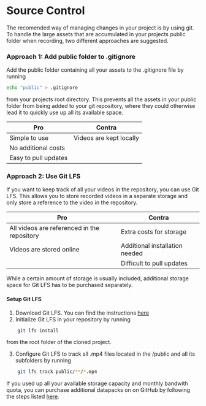 # Source Control

The recomended way of managing changes in your project is by using git.
To handle the large assets that are accumulated in your projects public folder when recording, two different approaches are suggested.

### Approach 1: Add public folder to .gitignore

Add the public folder containing all your assets to the .gitignore file by running

```bash
echo "public" > .gitignore
```

from your projects root directory.
This prevents all the assets in your public folder from being added to your git repository, where they could otherwise lead it to quickly use up all its available space.

| Pro                  | Contra                  |
| -------------------- | ----------------------- |
| Simple to use        | Videos are kept locally |
| No additional costs  |                         |
| Easy to pull updates |                         |

### Approach 2: Use Git LFS

If you want to keep track of all your videos in the repository, you can use Git LFS. This allows you to store recorded videos in a separate storage and only store a reference to the video in the repository.

| Pro                                         | Contra                         |
| ------------------------------------------- | ------------------------------ |
| All videos are referenced in the repository | Extra costs for storage        |
| Videos are stored online                    | Additional installation needed |
|                                             | Difficult to pull updates      |

While a certain amount of storage is usually included, additional storage space for Git LFS has to be purchased separately.

#### Setup Git LFS

1. Download Git LFS. You can find the instructions [here](https://git-lfs.com/)
2. Initialize Git LFS in your repository by running

```bash
    git lfs install
```

from the root folder of the cloned project.

3. Configure Git LFS to track all .mp4 files located in the /public and all its subfolders by running

```bash
    git lfs track public/**/*.mp4
```

If you used up all your available storage capacity and monthly bandwith quota, you can purchase additional datapacks on on GitHub by following the steps listed [here](https://docs.github.com/en/billing/managing-billing-for-git-large-file-storage/upgrading-git-large-file-storage).
